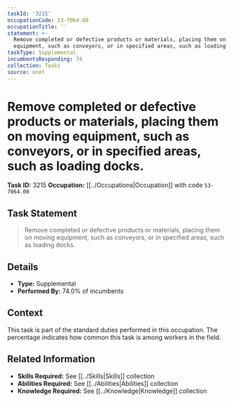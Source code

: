 ```yaml
---
taskId: '3215'
occupationCode: 53-7064.00
occupationTitle: ''
statement: >-
  Remove completed or defective products or materials, placing them on moving
  equipment, such as conveyors, or in specified areas, such as loading docks.
taskType: Supplemental
incumbentsResponding: 74
collection: Tasks
source: onet
---
```

# Remove completed or defective products or materials, placing them on moving equipment, such as conveyors, or in specified areas, such as loading docks.

**Task ID:** 3215
**Occupation:** [[../Occupations|Occupation]] with code `53-7064.00`

## Task Statement

> Remove completed or defective products or materials, placing them on moving equipment, such as conveyors, or in specified areas, such as loading docks.

## Details

- **Type:** Supplemental
- **Performed By:** 74.0% of incumbents

## Context

This task is part of the standard duties performed in this occupation. The percentage indicates how common this task is among workers in the field.

## Related Information

- **Skills Required:** See [[../Skills|Skills]] collection
- **Abilities Required:** See [[../Abilities|Abilities]] collection
- **Knowledge Required:** See [[../Knowledge|Knowledge]] collection
